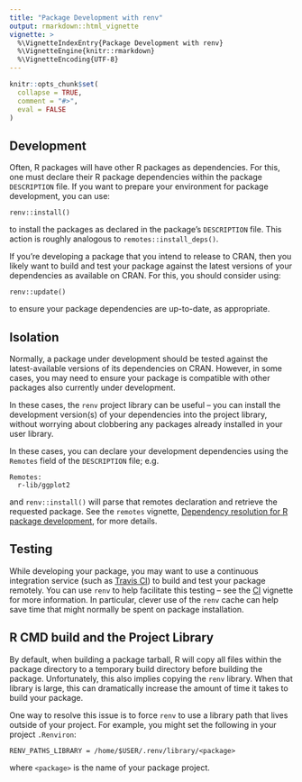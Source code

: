 ```yaml
---
title: "Package Development with renv"
output: rmarkdown::html_vignette
vignette: >
  %\VignetteIndexEntry{Package Development with renv}
  %\VignetteEngine{knitr::rmarkdown}
  %\VignetteEncoding{UTF-8}
---
```


```r
knitr::opts_chunk$set(
  collapse = TRUE,
  comment = "#>",
  eval = FALSE
)
```


## Development

Often, R packages will have other R packages as dependencies. For this, one must
declare their R package dependencies within the package `DESCRIPTION` file. If
you want to prepare your environment for package development, you can use:

```
renv::install()
```

to install the packages as declared in the package's `DESCRIPTION` file. This
action is roughly analogous to `remotes::install_deps()`.

If you're developing a package that you intend to release to CRAN, then you
likely want to build and test your package against the latest versions of your
dependencies as available on CRAN. For this, you should consider using:

```
renv::update()
```

to ensure your package dependencies are up-to-date, as appropriate.


## Isolation

Normally, a package under development should be tested against the
latest-available versions of its dependencies on CRAN. However, in some cases,
you may need to ensure your package is compatible with other packages also
currently under development.

In these cases, the `renv` project library can be useful -- you can install the
development version(s) of your dependencies into the project library, without
worrying about clobbering any packages already installed in your user library.

In these cases, you can declare your development dependencies using the
`Remotes` field of the `DESCRIPTION` file; e.g.

```
Remotes:
  r-lib/ggplot2
```

and `renv::install()` will parse that remotes declaration and retrieve the
requested package. See the `remotes` vignette,
[Dependency resolution for R package development][dependencies],
for more details.


## Testing

While developing your package, you may want to use a continuous integration
service (such as [Travis CI](https://www.travis-ci.org/)) to build and test
your package remotely. You can use `renv` to help facilitate this testing --
see the [CI][ci] vignette for more information. In particular, clever use of
the `renv` cache can help save time that might normally be spent on package
installation.


## R CMD build and the Project Library

By default, when building a package tarball, R will copy all files within the
package directory to a temporary build directory before building the package.
Unfortunately, this also implies copying the `renv` library. When that library
is large, this can dramatically increase the amount of time it takes to build
your package.

One way to resolve this issue is to force `renv` to use a library path that
lives outside of your project. For example, you might set the following in your
project `.Renviron`:

```
RENV_PATHS_LIBRARY = /home/$USER/.renv/library/<package>
```

where `<package>` is the name of your package project.





[ci]: https://cran.r-project.org/web/packages/renv/vignettes/ci.html
[dependencies]: https://cran.r-project.org/web/packages/remotes/vignettes/dependencies.html

